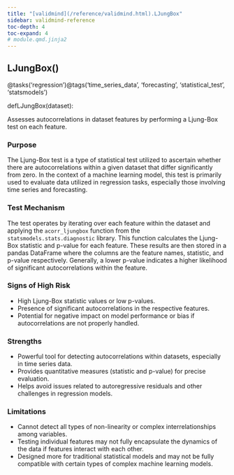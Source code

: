 ```yaml
---
title: "[validmind](/reference/validmind.html).LJungBox"
sidebar: validmind-reference
toc-depth: 4
toc-expand: 4
# module.qmd.jinja2
---
```


<!-- function.qmd.jinja2 -->

## LJungBox[()]{.muted}

<!-- signatures.jinja2 -->

::: {.signature}

<span class="decorators"><span class="decorator"><span class="n">@tasks(<span class="s">'regression'</span>)</span></span><span class="decorator"><span class="n">@tags(<span class="s">'time_series_data'</span>, <span class="s">'forecasting'</span>, <span class="s">'statistical_test'</span>, <span class="s">'statsmodels'</span>)</span></span></span>

<span class="kw">def</span><span class="name">LJungBox</span>(<span class="param"><span class="n">dataset</span></span>):

:::

<!-- docstring.jinja2 -->

Assesses autocorrelations in dataset features by performing a Ljung-Box test on each feature.

### Purpose

The Ljung-Box test is a type of statistical test utilized to ascertain whether there are autocorrelations within a given dataset that differ significantly from zero. In the context of a machine learning model, this test is primarily used to evaluate data utilized in regression tasks, especially those involving time series and forecasting.

### Test Mechanism

The test operates by iterating over each feature within the dataset and applying the `acorr_ljungbox` function from the `statsmodels.stats.diagnostic` library. This function calculates the Ljung-Box statistic and p-value for each feature. These results are then stored in a pandas DataFrame where the columns are the feature names, statistic, and p-value respectively. Generally, a lower p-value indicates a higher likelihood of significant autocorrelations within the feature.

### Signs of High Risk

- High Ljung-Box statistic values or low p-values.
- Presence of significant autocorrelations in the respective features.
- Potential for negative impact on model performance or bias if autocorrelations are not properly handled.

### Strengths

- Powerful tool for detecting autocorrelations within datasets, especially in time series data.
- Provides quantitative measures (statistic and p-value) for precise evaluation.
- Helps avoid issues related to autoregressive residuals and other challenges in regression models.

### Limitations

- Cannot detect all types of non-linearity or complex interrelationships among variables.
- Testing individual features may not fully encapsulate the dynamics of the data if features interact with each other.
- Designed more for traditional statistical models and may not be fully compatible with certain types of complex machine learning models.
